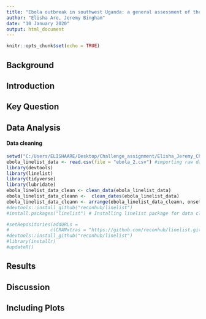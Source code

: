 ```yaml
---
title: "Ebola outbreak in southwest Uganda: a general assessment of the epidemic"
author: "Elisha Are, Jeremy Bingham"
date: "10 January 2020"
output: html_document
---
```


```r
knitr::opts_chunk$set(echo = TRUE)
```

## Background  



## Introduction 



## Key Question 





## Data Analysis 


#### Data cleaning 

```r
setwd("C:/Users/ELISHAARE/Desktop/Challenge_assignment/Elisha_Jeremy_Challenge_Assignment")
ebola_linelist_data <- read.csv(file = "ebola_2.csv") #importing raw data
library(devtools)
library(linelist)
library(tidyverse)
library(lubridate)
ebola_linelist_data_clean <- clean_data(ebola_linelist_data) 
ebola_linelist_data_cleann <-  clean_dates(ebola_linelist_data) 
ebola_linelist_data_cleann <- arrange(ebola_linelist_data_cleann, onsetDate) 
#devtools::install_github("reconhub/linelist")
#install.packages("linelist") # Installing linelist package for data cleaning 

#setRepositories(addURLs =
#               c(CRANxtras = "https://github.com/reconhub/linelist.git"))
#devtools::install_github("reconhub/linelist")
#library(installr)
#updateR()

```




## Results

## Discussion 




## Including Plots






